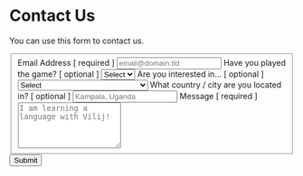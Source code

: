 # Contact Us

You can use this form to contact us.

<form id="fs-frm" name="simple-contact-form" accept-charset="utf-8" action="https://formspree.io/f/xgegkney" method="post">
  <fieldset id="fs-frm-inputs">
    <label for="email-address">Email Address [ required ]</label>
    <input type="email" name="_replyto" id="email-address" placeholder="email@domain.tld" required>
    <label for="played">Have you played the game? [ optional ]</label>
    <select name="played" id="played">
        <option value="" selected="" disabled="">Select</option>
        <option value="yes">Yes</option>
        <option value="no">No</option>
    </select>
    <label for="interests">Are you interested in... [ optional ]</label>
    <select name="interests" id="interests" >
        <option value="" selected="" disabled="">Select</option>
        <option value="game_dev">Contributing as a game developer?</option>
        <option value="content_creation">Contributing with content creation?</option>
        <option value="language">Providing language support? ?</option>
        <option value="sponsor">Becoming a sponsor?</option>
        <option value="other">Other</option>
    </select>
    <label for="location">What country / city are you located in? [ optional ]</label>
    <input type="text" name="location" id="location" placeholder="Kampala, Uganda">
    <label for="message">Message [ required ]</label>
    <textarea rows="5" name="message" id="message" placeholder="I am learning a language with Vilij!" required></textarea>
    <input type="hidden" name="_subject" id="email-subject" value="Contact Form Submission">
  </fieldset>
  <input type="submit" value="Submit">
</form>